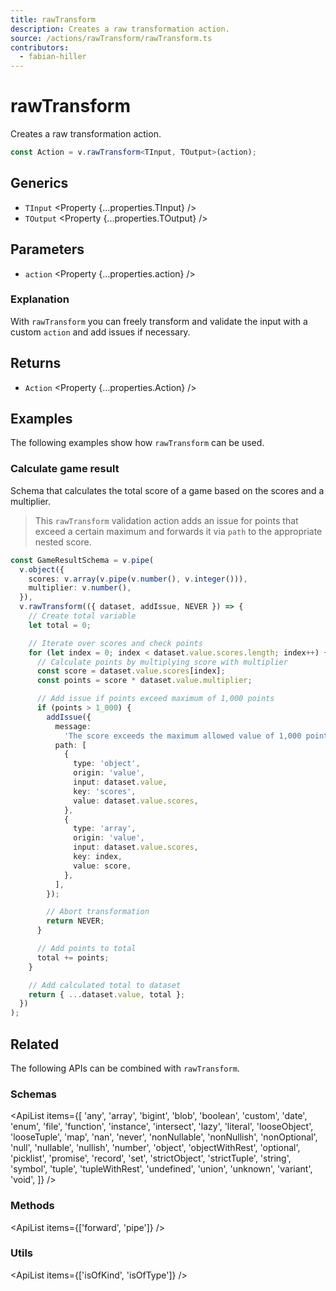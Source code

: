 ```yaml
---
title: rawTransform
description: Creates a raw transformation action.
source: /actions/rawTransform/rawTransform.ts
contributors:
  - fabian-hiller
---
```



# rawTransform

Creates a raw transformation action.

```ts
const Action = v.rawTransform<TInput, TOutput>(action);
```

## Generics

- `TInput` <Property {...properties.TInput} />
- `TOutput` <Property {...properties.TOutput} />

## Parameters

- `action` <Property {...properties.action} />

### Explanation

With `rawTransform` you can freely transform and validate the input with a custom `action` and add issues if necessary.

## Returns

- `Action` <Property {...properties.Action} />

## Examples

The following examples show how `rawTransform` can be used.

### Calculate game result

Schema that calculates the total score of a game based on the scores and a multiplier.

> This `rawTransform` validation action adds an issue for points that exceed a certain maximum and forwards it via `path` to the appropriate nested score.

```ts
const GameResultSchema = v.pipe(
  v.object({
    scores: v.array(v.pipe(v.number(), v.integer())),
    multiplier: v.number(),
  }),
  v.rawTransform(({ dataset, addIssue, NEVER }) => {
    // Create total variable
    let total = 0;

    // Iterate over scores and check points
    for (let index = 0; index < dataset.value.scores.length; index++) {
      // Calculate points by multiplying score with multiplier
      const score = dataset.value.scores[index];
      const points = score * dataset.value.multiplier;

      // Add issue if points exceed maximum of 1,000 points
      if (points > 1_000) {
        addIssue({
          message:
            'The score exceeds the maximum allowed value of 1,000 points.',
          path: [
            {
              type: 'object',
              origin: 'value',
              input: dataset.value,
              key: 'scores',
              value: dataset.value.scores,
            },
            {
              type: 'array',
              origin: 'value',
              input: dataset.value.scores,
              key: index,
              value: score,
            },
          ],
        });

        // Abort transformation
        return NEVER;
      }

      // Add points to total
      total += points;
    }

    // Add calculated total to dataset
    return { ...dataset.value, total };
  })
);
```

## Related

The following APIs can be combined with `rawTransform`.

### Schemas

<ApiList
  items={[
    'any',
    'array',
    'bigint',
    'blob',
    'boolean',
    'custom',
    'date',
    'enum',
    'file',
    'function',
    'instance',
    'intersect',
    'lazy',
    'literal',
    'looseObject',
    'looseTuple',
    'map',
    'nan',
    'never',
    'nonNullable',
    'nonNullish',
    'nonOptional',
    'null',
    'nullable',
    'nullish',
    'number',
    'object',
    'objectWithRest',
    'optional',
    'picklist',
    'promise',
    'record',
    'set',
    'strictObject',
    'strictTuple',
    'string',
    'symbol',
    'tuple',
    'tupleWithRest',
    'undefined',
    'union',
    'unknown',
    'variant',
    'void',
  ]}
/>

### Methods

<ApiList items={['forward', 'pipe']} />

### Utils

<ApiList items={['isOfKind', 'isOfType']} />
